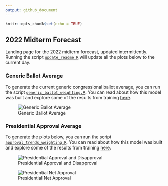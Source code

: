 ```yaml
---
output: github_document
---
```


```r
knitr::opts_chunk$set(echo = TRUE)
```

## 2022 Midterm Forecast

Landing page for the 2022 midterm forecast, updated intermittently. Running the script [`update_readme.R`](https://github.com/markjrieke/2022-midterm-forecasts/blob/main/scripts/update_readme.R) will update all the plots below to the current day. 

### Generic Ballot Average

To generate the current generic congressional ballot average, you can run the script [`generic_ballot_weighting.R`](https://github.com/markjrieke/2022-midterm-forecasts/blob/main/scripts/generic_ballot_weighting.R). You can read about how this model was built and explore some of the results from training [here](https://www.thedatadiary.net/blog/2021-12-14-do-voters-want-democrats-or-republicans-in-congress/).

![Generic Ballot Average](plots/generic_ballot/generic_ballot_current.png)

### Presidential Approval Average

To generate the plots below, you can run the script [`approval_trends_weighting.R`](https://github.com/markjrieke/2022-midterm-forecasts/blob/main/scripts/approval_trends_weighting.R). You can read about how this model was built and explore some of the results from training [here](https://www.thedatadiary.net/blog/2022-01-26-how-popular-is-joe-biden/).

![Presidential Approval and Disapproval](plots/approval/approval_disapproval_current.png)

![Presidential Net Approval](plots/approval/net_approval_current.png)


